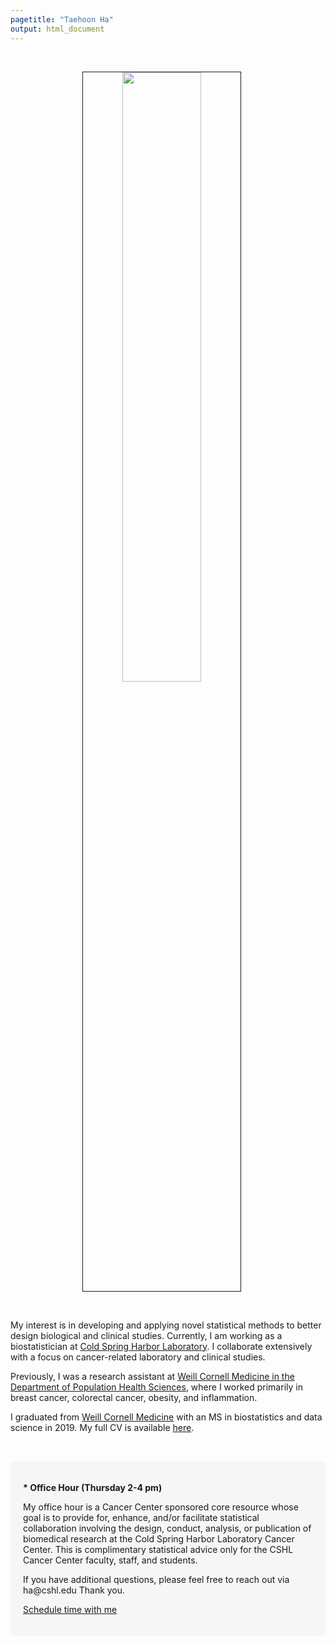 ```yaml
---
pagetitle: "Taehoon Ha"
output: html_document
---
```


<link rel="stylesheet" href="styles.css" type="text/css">
<link rel="stylesheet" href="academicons/css/academicons.min.css"/>

<br>

<p align="center">
<img src="images/taehoonh.jpg" style="width:50%; border:0.5px solid; margin-right: 20px" align="center">
</p>
<br>

My interest is in developing and applying novel statistical methods to better design biological and clinical studies. Currently, I am working as a biostatistician at [Cold Spring Harbor Laboratory](https://www.cshl.edu/research/cancer/animal-facility/). I collaborate extensively with a focus on cancer-related laboratory and clinical studies.

Previously, I was a research assistant at [Weill Cornell Medicine in the Department of Population Health Sciences](https://phs.weill.cornell.edu/research-collaboration/our-divisions/biostatistics), where I worked primarily in breast cancer, colorectal cancer, obesity, and inflammation.

I graduated from [Weill Cornell Medicine](https://weill.cornell.edu/) with an MS in biostatistics and data science in 2019. My full CV is available [here](files/TaehoonHa_Biosketch_202107.pdf).

<!-- Beyond the lab, I am also analyzing brain and liver transcriptome data to identify differentially expressed genes associated with the exposure to ultra-fine dust, PM$_{2.5}$, under the supervision of [Bongsoo Park, Ph.D.](https://www.linkedin.com/in/bongsoo-park-678b0416/) at the National Insitute of Health and Johns Hopkins Bloomberg School of Public Health. -->

<br>

<style>
div.box { background-color:#F6F6F6; border-radius: 5px; padding: 20px;}
</style>
<div class = "box">
<strong>* Office Hour (Thursday 2-4 pm)</strong> <br>

My office hour is a Cancer Center sponsored core resource whose goal is to provide for, enhance, and/or facilitate statistical collaboration involving the design, conduct, analysis, or publication of biomedical research at the Cold Spring Harbor Laboratory Cancer Center. This is complimentary statistical advice only for the CSHL Cancer Center faculty, staff, and students.

If you have additional questions, please feel free to reach out via ha@cshl.edu Thank you.
<br>

<!-- Calendly link widget begin -->
<link href="https://assets.calendly.com/assets/external/widget.css" rel="stylesheet">
<script src="https://assets.calendly.com/assets/external/widget.js" type="text/javascript"></script>
<a href="" onclick="Calendly.initPopupWidget({url: 'https://calendly.com/cshlbiostat'});return false;">Schedule time with me</a>
<!-- Calendly link widget end -->

</div>

<!-- <style> -->
<!-- div.box { background-color:#F6F6F6; border-radius: 5px; padding: 20px;} -->
<!-- </style> -->
<!-- <div class = "box"> -->
<!-- <strong>On-going Projects `(10/22/2020 updated)` </strong> <br> -->

<!-- <br> -->

<!-- [Dr. Andrew J. Dannenberg collaboration] -->

<!-- - Srijani's fructose diet-cancer study -->

<!-- - DEXA study -->

<!-- - Predicting aromatase levels using blood biomarker data -->


<!-- <br> -->


<!-- [Dr. Bongsoo Park collaboration] -->

<!-- - Transcriptome and epigenome atlas for air pollution $\text{PM}_{2.5}$: Brain map -->

<!-- - Transcriptome and epigenome atlas for air pollution $\text{PM}_{2.5}$: Liver -->

<!-- - Germ-free mice project: brain, liver, and microbiome datasets -->

<!-- - Liver single-cell (Western diet): Liver cell type prediction and clustering -->

<!-- - Cancer single-cell: PDX humanized mice vs wild-type mice -->

<!-- <br> -->

<!-- [Independent research] -->

<!-- - Bayesian model averaging approach for RNA-seq counts data (**BMASeq**) and its application -->

<!-- - R package development for **BMASeq** to improve the identification of differentially expressed (DE) genes in high dimensional setting -->

<!-- </div> -->
